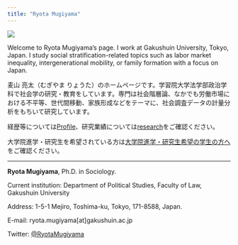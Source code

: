 ```yaml
---
title: "Ryota Mugiyama"
---
```


![](images/IMG_3657-edited-1536x960.png)

Welcome to Ryota Mugiyama's page. I work at Gakushuin University, Tokyo, Japan. I study social stratification-related topics such as labor market inequality, intergenerational mobility, or family formation with a focus on Japan. 

麦山 亮太（むぎやま りょうた）のホームページです。学習院大学法学部政治学科で社会学の研究・教育をしています。専門は社会階層論、なかでも労働市場における不平等、世代間移動、家族形成などをテーマに、社会調査データの計量分析をもちいて研究しています。

経歴等については[Profile](profile.html)、研究業績については[research](research.html)をご確認ください。

大学院進学・研究生を希望されている方は[大学院進学・研究生希望の学生の方へ](students.html)をご確認ください。

***

**Ryota Mugiyama**, Ph.D. in Sociology.

Current institution: Department of Political Studies, Faculty of Law, Gakushuin University

Address: 1-5-1 Mejiro, Toshima-ku, Tokyo, 171-8588, Japan.

E-mail: ryota.mugiyama\[at\]gakushuin.ac.jp

Twitter: [\@RyotaMugiyama](https://twitter.com/RyotaMugiyama)

